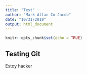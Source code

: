 ---
title: "Test"
author: "Mark Allan Co Jacob"
date: "10/31/2019"
output: html_document
---

```{r setup, include=FALSE}
knitr::opts_chunk$set(echo = TRUE)
```

## Testing Git
Estoy hacker